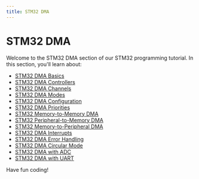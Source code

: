 ```yaml
---
title: STM32 DMA
---
```


# STM32 DMA

Welcome to the STM32 DMA section of our STM32 programming tutorial. In this section, you'll learn about:

- [STM32 DMA Basics](./0-stm32-dma-basics.mdx)
- [STM32 DMA Controllers](./1-stm32-dma-controllers.mdx)
- [STM32 DMA Channels](./2-stm32-dma-channels.mdx)
- [STM32 DMA Modes](./3-stm32-dma-modes.mdx)
- [STM32 DMA Configuration](./4-stm32-dma-configuration.mdx)
- [STM32 DMA Priorities](./5-stm32-dma-priorities.mdx)
- [STM32 Memory-to-Memory DMA](./6-stm32-memory-to-memory-dma.mdx)
- [STM32 Peripheral-to-Memory DMA](./7-stm32-peripheral-to-memory-dma.mdx)
- [STM32 Memory-to-Peripheral DMA](./8-stm32-memory-to-peripheral-dma.mdx)
- [STM32 DMA Interrupts](./9-stm32-dma-interrupts.mdx)
- [STM32 DMA Error Handling](./10-stm32-dma-error-handling.mdx)
- [STM32 DMA Circular Mode](./11-stm32-dma-circular-mode.mdx)
- [STM32 DMA with ADC](./12-stm32-dma-with-adc.mdx)
- [STM32 DMA with UART](./13-stm32-dma-with-uart.mdx)

Have fun coding!